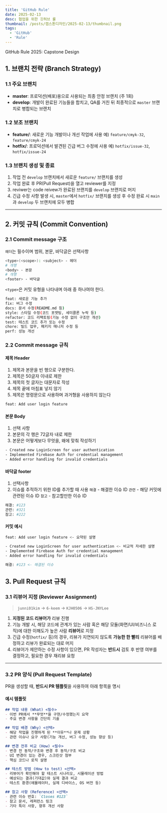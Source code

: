 ```yaml
---
title: 'GitHub Rule'
date: 2025-02-13
desc: 협업을 위한 깃허브 룰
thumbnail: /posts/캡스톤디자인/2025-02-13/thumbnail.png
tags:
  - 'GitHub'
  - 'Rule'
---
```


<Thumbnail src="/posts/캡스톤디자인/2025-02-13/thumbnail.png" />

<Callout type="warn">GitHub Rule 2025: Capstone Design</Callout>

## 1. 브랜치 전략 (Branch Strategy)

### 1.1 주요 브랜치
- **master**: 프로덕션(배포)용으로 사용되는 최종 안정 브랜치 (주 1회)
- **develop**: 개발이 완료된 기능들을 합치고, QA를 거친 뒤 최종적으로 `master` 브랜치로 병합되는 브랜치

### 1.2 보조 브랜치
- **feature/**: 새로운 기능 개발이나 개선 작업에 사용
  예) `feature/cmyk-32`, `feature/cmyk-24`
- **hotfix/**: 프로덕션에서 발견된 긴급 버그 수정에 사용
  예) `hotfix/issue-32`, `hotfix/issue-24`

### 1.3 브랜치 생성 및 종료
1. 작업 전 `develop` 브랜치에서 새로운 `feature/` 브랜치를 생성
2. 작업 완료 후 PR(Pull Request)을 열고 reviewer를 지정
3. reviwer는 code reivew가 완료된 브랜치를 `develop` 브랜치로 머지
4. 긴급 수정 사항 발생 시, `master`에서 `hotfix/` 브랜치를 생성 후 수정 완료 시 `main`과 `develop` 두 브랜치에 모두 병합

---

## 2. 커밋 규칙 (Commit Convention)

### 2.1 Commit message 구조

<Callout type="info">`헤더`는 필수이며 범위, 본문, 바닥글은 선택사항</Callout>
```bash
<type>(<scope>): <subject> - 헤더
# 개행
<body> - 본문
# 개행
<footer> - 바닥글
```
`<type>`은 커밋 유형을 나타내며 아래 중 하나여야 한다.

```bash
feat: 새로운 기능 추가
fix: 버그 수정
docs: 문서 수정(README.md 등)
style: 스타일 수정(코드 포맷팅, 세미콜론 누락 등)
refactor: 코드 리팩토링(기능 수정 없이 구조만 개선)
test: 테스트 코드 추가 또는 수정
chore: 빌드 업무, 패키지 매니저 수정 등
perf: 성능 개선
```

### 2.2 Commit message 규칙

#### 제목 Header

1. 제목과 본문을 빈 행으로 구분한다.
2. 제목은 50글자 이내로 제한
3. 제목의 첫 글자는 대문자로 작성
4. 제목 끝에 마침표 넣지 않기
5. 제목은 명령문으로 사용하며 과거형을 사용하지 않는다

```bash
feat: Add user login feature
```

#### 본문 Body

1. 선택 사항
2. 본문의 각 행은 72글자 내로 제한
3. 본문은 어떻게보다 무엇을, 왜에 맞춰 작성하기

```bash
- Created new LoginScreen for user authentication
- Implemented Firebase Auth for credential management
- Added error handling for invalid credentials
```

#### 바닥글 footer

1. 선택사항
2. 이슈를 추적하기 위한 ID를 추가할 때 사용
`해결` - 해결한 이슈 ID
`관련` - 해당 커밋에 관련된 이슈 ID
`참고` - 참고할만한 이슈 ID

```bash
해결: #123
관련: #321
참고: #222
```

#### 커밋 예시
```bash
feat: Add user login feature <- 요약된 설명

- Created new LoginScreen for user authentication <- 비교적 자세한 설명
- Implemented Firebase Auth for credential management
- Added error handling for invalid credentials

해결: #123 <- 해결된 이슈
```

## 3. Pull Request 규칙

### 3.1 리뷰어 지정 (Reviewer Assignment)

> `junni01kim` -> `6-keem` -> `KJH0506` -> `HS-JNYLee`

1. **지정된 코드 리뷰어가** 리뷰 진행
2. 기능 개발 시, 해당 코드에 관계가 있는 사람 혹은 해당 모듈(화면/UI/비즈니스 로직)에 대한 이해도가 높은 사람 **리뷰어**로 지정
3. 긴급 수정(`hotfix/` 등)의 경우, 리뷰가 지연되지 않도록 **가능한 한 빨리** 리뷰어를 배정하고 리뷰가 완료되는 대로 머지
4. 리뷰어가 제안하는 수정 사항이 있으면, PR 작성자는 **반드시** 검토 후 반영 여부를 결정하고, 필요한 경우 재리뷰 요청

---

### 3.2 PR 양식 (Pull Request Template)

PR을 생성할 때, **반드시 PR 템플릿**을 사용하여 아래 항목을 명시

#### 예시 템플릿

```md
## 작업 내용 (What) <필수>
- 이번 PR에서 **무엇**을 구현/수정했는지 요약
- 주요 변경 사항을 간단히 기술

## 작업 배경 (Why) <선택>
- 해당 작업을 진행하게 된 **이유**나 문제 상황
- 관련 이슈나 요구 사항(기능 개선, 버그 수정, 성능 향상 등)

## 변경 전후 비교 (How) <필수>
- 변경 전 동작/구조와 변경 후 동작/구조 비교
- UI 변경이 있는 경우, 스크린샷 첨부
- 핵심 코드나 로직 설명

## 테스트 방법 (How to test) <선택>
- 리뷰어가 확인해야 할 테스트 시나리오, 시뮬레이션 방법
- 예상되는 결과(기대값)와 실제 결과 비교
- 테스트 환경(에뮬레이터, 실제 디바이스, OS 버전 등)

## 참고 사항 (Reference) <선택>
- 관련 이슈 번호: `Closes #123`
- 참고 문서, 레퍼런스 링크
- 기타 특이 사항, 향후 개선 사항
```
